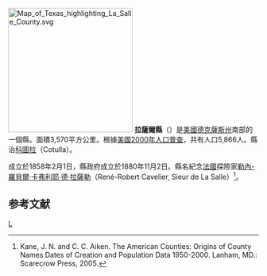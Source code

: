 {{noteTA
|T=zh-hans:拉萨尔县 (得克萨斯州);zh-hk:拉薩爾縣 (德克薩斯州);zh-tw:拉薩爾郡 (德克薩斯州);
}}
{{Otheruses|拉薩爾縣|subject=美國德克薩斯州的一個縣|other=同名的縣}}

[[File:Map_of_Texas_highlighting_La_Salle_County.svg|250px]]
'''拉薩爾縣'''（{{lang-en|La Salle County}}）是[[美國|美國]][[德克薩斯州|德克薩斯州]]南部的一個縣。面積3,570平方公里。根據[[美國2000年人口普查|美國2000年人口普查]]，共有人口5,866人。縣治[[科圖拉|科圖拉]]（Cotulla）。

成立於1858年2月1日，縣政府成立於1880年11月2日。縣名紀念[[法國|法國]]探險家[[勒內-羅貝爾·卡弗利耶·德·拉薩勒|勒內-羅貝爾·卡弗利耶·德·拉薩勒]]（René-Robert Cavelier, Sieur de La Salle）<ref>Kane, J. N. and C. C. Aiken. The American Counties: Origins of County Names Dates of Creation and Population Data 1950-2000. Lanham, MD.: Scarecrow Press, 2005.</ref>。

== 参考文献 ==
<div class="references-small">
<references />
</div>
{{texas-stub}}
{{Texas}}

[[Category:得克萨斯州行政区划|L]]